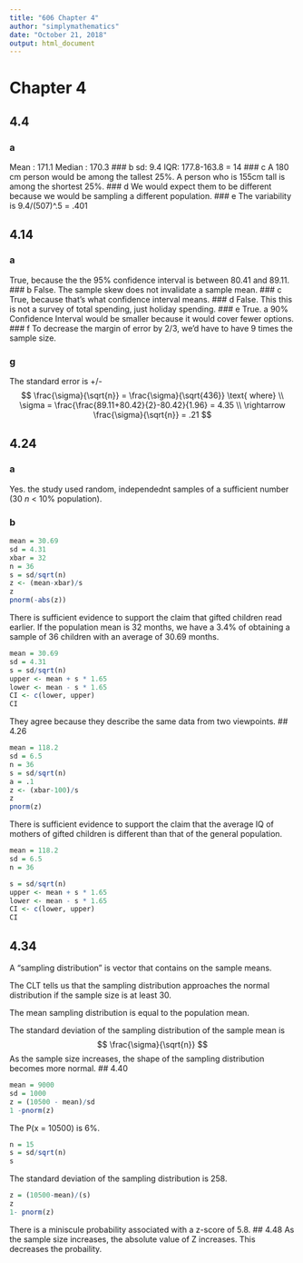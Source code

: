 ```yaml
---
title: "606 Chapter 4"
author: "simplymathematics"
date: "October 21, 2018"
output: html_document
---
```

# Chapter 4

## 4.4
### a 
Mean : 171.1
Median : 170.3
### b
sd: 9.4
IQR: 177.8-163.8 = 14
### c
A 180 cm person would be among the tallest 25%. A person who is 155cm tall is among the shortest 25%. 
### d
We would expect them to be different because we would be sampling a different population.
### e
The variability is 9.4/(507)^.5  = .401

## 4.14
### a
True, because the the 95% confidence interval is between 80.41 and 89.11.
### b 
False. The sample skew does not invalidate a sample mean.
### c 
True, because that's what confidence interval means.
### d 
False. This this is not a survey of total spending, just holiday spending.
### e 
True. a 90% Confidence Interval would be smaller because it would cover fewer options.
### f
To decrease the margin of error by 2/3, we'd have to have 9 times the sample size. 

### g
The standard  error is +/-
$$
\frac{\sigma}{\sqrt{n}} = \frac{\sigma}{\sqrt{436}} \text{ where} \\
\sigma = \frac{\frac{89.11+80.42}{2}-80.42}{1.96} = 4.35 \\
\rightarrow \frac{\sigma}{\sqrt{n}} = .21
$$

## 4.24

### a
Yes. the study used random, independednt samples of a sufficient number (30 $n$ < 10% population).

### b
```r
mean = 30.69
sd = 4.31
xbar = 32
n = 36
s = sd/sqrt(n)
z <- (mean-xbar)/s
z
pnorm(-abs(z))
```
There is sufficient evidence to support the claim that gifted children read earlier. If the population mean is 32 months, we have a 3.4% of obtaining a sample of 36 children with an average of 30.69 months.
```r
mean = 30.69
sd = 4.31
s = sd/sqrt(n)
upper <- mean + s * 1.65
lower <- mean - s * 1.65
CI <- c(lower, upper)
CI
```
They agree because they describe the same data from two viewpoints.
## 4.26
```r
mean = 118.2
sd = 6.5
n = 36
s = sd/sqrt(n)
a = .1
z <- (xbar-100)/s
z
pnorm(z)
```
There is sufficient evidence to support the claim that the average IQ of mothers of gifted children is different than that of the general population.

```r

mean = 118.2
sd = 6.5
n = 36

s = sd/sqrt(n)
upper <- mean + s * 1.65
lower <- mean - s * 1.65
CI <- c(lower, upper)
CI
```

## 4.34
A "sampling distribution" is vector that contains on the sample means.

The CLT tells us that the sampling distribution approaches the normal distribution if the sample size is at least 30.

The mean sampling distribution is equal to the population mean.

The standard deviation of the sampling distribution of the sample mean is 
$$
\frac{\sigma}{\sqrt{n}}
$$
As the sample size increases, the shape of the sampling distribution becomes more normal.
## 4.40
```r
mean = 9000
sd = 1000
z = (10500 - mean)/sd
1 -pnorm(z)
```
The P(x = 10500) is 6%. 

```r
n = 15
s = sd/sqrt(n)
s
```
The standard deviation of the sampling distribution is 258.

```r
z = (10500-mean)/(s)
z
1- pnorm(z)
```
There is a miniscule probability associated with a z-score of 5.8.
## 4.48
As the sample size increases, the absolute value of Z increases. This decreases the probaility.
